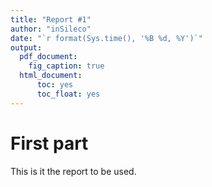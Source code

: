 ```yaml
---
title: "Report #1"
author: "inSileco"
date: "`r format(Sys.time(), '%B %d, %Y')`"
output: 
  pdf_document:
    fig_caption: true
  html_document:
      toc: yes
      toc_float: yes
--- 
```


# First part 

This is it the report to be used. 
